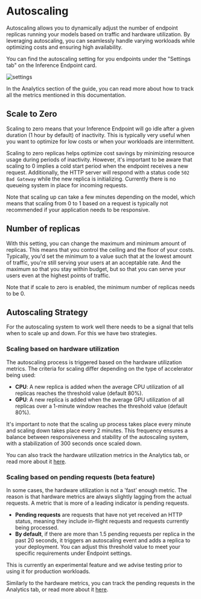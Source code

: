 # Autoscaling

Autoscaling allows you to dynamically adjust the number of endpoint replicas running your models based on traffic and hardware
utilization. By leveraging autoscaling, you can seamlessly handle varying workloads while optimizing costs and ensuring high availability.

You can find the autoscaling setting for you endpoints under the "Settings tab" on the Inference Endpoint card.

![settings](https://raw.githubusercontent.com/huggingface/hf-endpoints-documentation/update/large-rewrite/assets/autoscaling/settings.png)

<Tip>
In the Analytics section of the guide, you can read more about how to track all the metrics mentioned in this documentation.
</Tip>


## Scale to Zero

Scaling to zero means that your Inference Endpoint will go idle after a given duration (1 hour by default) of inactivity. This is typically
very useful when you want to optimize for low costs or when your workloads are intermittent. 

Scaling to zero replicas helps optimize cost savings by minimizing resource usage during periods of inactivity. However, it's important to
be aware that scaling to 0 implies a cold start period when the endpoint receives a new request. Additionally, the HTTP server will
respond with a status code `502 Bad Gateway` while the new replica is initializing. Currently there is no queueing system in place for
incoming requests.

<Tip>
Note that scaling up can take a few minutes depending on the model, which means that scaling from 0 to 1 based on a request is typically not recommended if your
application needs to be responsive. 
</Tip>

## Number of replicas

With this setting, you can change the maximum and minimum amount of replicas. This means that you control the ceiling and the floor of your costs.
Typically, you'd set the minimum to a value such that at the lowest amount of traffic, you're still serving your users at an acceptable rate.
And the maximum so that you stay within budget, but so that you can serve your users even at the highest points of traffic.

<Tip>
Note that if scale to zero is enabled, the minimum number of replicas needs to be 0.
</Tip>

## Autoscaling Strategy

For the autoscaling system to work well there needs to be a signal that tells when to scale up and down. For this we have two strategies.

### Scaling based on hardware utilization

The autoscaling process is triggered based on the hardware utilization metrics. The criteria for scaling differ depending on the
type of accelerator being used:

- **CPU**: A new replica is added when the average CPU utilization of all replicas reaches the threshold value (default 80%).
- **GPU**: A new replica is added when the average GPU utilization of all replicas over a 1-minute window reaches the threshold value (default 80%).

It's important to note that the scaling up process takes place every minute and scaling down takes place every 2 minutes. This
frequency ensures a balance between responsiveness and stability of the autoscaling system, with a stabilization of 300 seconds
once scaled down.

You can also track the hardware utilization metrics in the Analytics tab, or read more about it [here](./analytics#hardwareutilisation).

### Scaling based on pending requests (beta feature)

In some cases, the hardware utilization is not a 'fast' enough metric. The reason is that hardware metrics are always slightly lagging from
the actual requests. A metric that is more of a leading indicator is pending requests.

- **Pending requests** are requests that have not yet received an HTTP status, meaning they include in-flight requests and requests currently being processed.
- **By default**, if there are more than 1.5 pending requests per replica in the past 20 seconds, it triggers an autoscaling event and adds a replica to your deployment.
You can adjust this threshold value to meet your specific requirements under Endpoint settings.

<Tip warning={true}>
This is currently an experimental feature and we advise testing prior to using it for production workloads.
</Tip>

Similarly to the hardware metrics, you can track the pending requests in the Analytics tab, or read more about it [here](./analytics#pendingrequests).
